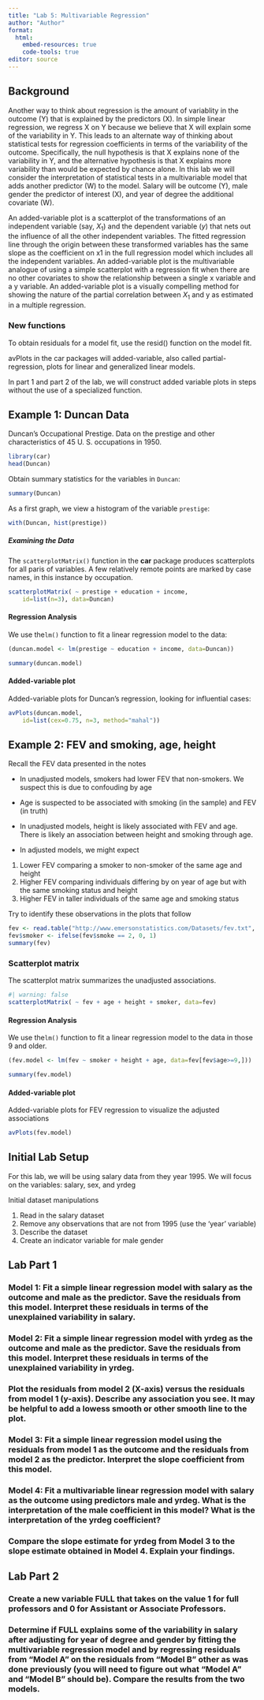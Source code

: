 ```yaml
---
title: "Lab 5: Multivariable Regression"
author: "Author"
format:
  html:
    embed-resources: true
    code-tools: true
editor: source
---
```




## Background

Another way to think about regression is the amount of variablity in the outcome (Y) that is explained by the predictors (X).  In simple linear regression, we regress X on Y because we believe that X will explain some of the variability in Y.  This leads to an alternate way of thinking about statistical tests for regression coefficients in terms of the variability of the outcome.  Specifically, the null hypothesis is that X explains none of the variability in Y, and the alternative hypothesis is that X explains more variability than would be expected by chance alone.  In this lab we will consider the interpretation of statistical tests in a multivariable model that adds another predictor (W) to the model.  Salary will be outcome (Y), male gender the predictor of interest (X), and year of degree the additional covariate (W).


An added-variable plot is a scatterplot of the transformations of an independent variable (say, $X_1$) and the dependent variable ($y$) that nets out the influence of all the other independent variables. The fitted regression line through the origin between these transformed variables has the same slope as the coefficient on x1 in the full regression model which includes all the independent variables. An added-variable plot is the multivariable analogue of using a simple scatterplot with a regression fit when there are no other covariates to show the relationship between a single x variable and a y variable. An added-variable plot is a visually compelling method for showing the nature of the partial correlation between $X_1$ and y as estimated
in a multiple regression.


### New functions

To obtain residuals for a model fit, use the resid() function on the model fit.

avPlots in the car packages will added-variable, also called partial-regression, plots for linear and generalized linear models.

In part 1 and part 2 of the lab, we will construct added variable plots in steps without the use of a specialized function.


## Example 1: Duncan Data

Duncan's Occupational Prestige. Data on the prestige and other characteristics of 45 U. S. occupations in 1950.

```r
library(car)
head(Duncan)
```


Obtain summary statistics for the variables in `Duncan`:
```r
summary(Duncan)
```

As a first graph, we view a histogram of the variable `prestige`:
```r
with(Duncan, hist(prestige))
```


#####  Examining the Data

The `scatterplotMatrix()` function in the **car** package produces scatterplots for all paris of variables.  A few relatively remote points are marked by case names, in this instance by occupation.
```r
scatterplotMatrix( ~ prestige + education + income, 
    id=list(n=3), data=Duncan)
```

#### Regression Analysis

We use the`lm()` function to fit a linear regression model to the data:
```r
(duncan.model <- lm(prestige ~ education + income, data=Duncan))
```

```r
summary(duncan.model)
```

#### Added-variable plot


Added-variable plots for Duncan's regression, looking for influential cases:

```r
avPlots(duncan.model, 
    id=list(cex=0.75, n=3, method="mahal"))
```


## Example 2: FEV and smoking, age, height

Recall the FEV data presented in the notes

* In unadjusted models, smokers had lower FEV that non-smokers.  We suspect this is due to confouding by age
* Age is suspected to be associated with smoking (in the sample) and FEV (in truth)
* In unadjusted models, height is likely associated with FEV and age.  There is likely an association between height and smoking through age.

* In adjusted models, we might expect

1. Lower FEV comparing a smoker to non-smoker of the same age and height
2. Higher FEV comparing individuals differing by on year of age but with the same smoking status and height
3. Higher FEV in taller individuals of the same age and smoking status

Try to identify these observations in the plots that follow



```r
fev <- read.table("http://www.emersonstatistics.com/Datasets/fev.txt", header = TRUE)
fev$smoker <- ifelse(fev$smoke == 2, 0, 1)
summary(fev)
```

### Scatterplot matrix

The scatterplot matrix summarizes the unadjusted associations.  

```r
#| warning: false
scatterplotMatrix( ~ fev + age + height + smoker, data=fev)
```


#### Regression Analysis

We use the`lm()` function to fit a linear regression model to the data in those 9 and older.
```r
(fev.model <- lm(fev ~ smoker + height + age, data=fev[fev$age>=9,]))
```

```r
summary(fev.model)
```

#### Added-variable plot


Added-variable plots for FEV regression to visualize the adjusted associations

```r
avPlots(fev.model)
```


## Initial Lab Setup

For this lab, we will be using salary data from they year 1995.  We will focus on the variables: salary, sex, and yrdeg

Initial dataset manipulations

1. Read in the salary dataset
2. Remove any observations that are not from 1995 (use the 'year' variable)
3. Describe the dataset
4. Create an indicator variable for male gender


## Lab Part 1

### Model 1: Fit a simple linear regression model with salary as the outcome and male as the predictor.  Save the residuals from this model.  Interpret these residuals in terms of the unexplained variability in salary.

### Model 2: Fit a simple linear regression model with yrdeg as the outcome and male as the predictor.  Save the residuals from this model.  Interpret these residuals in terms of the unexplained variability in yrdeg.

### Plot the residuals from model 2 (X-axis) versus the residuals from model 1 (y-axis).  Describe any association you see.  It may be helpful to add a lowess smooth or other smooth line to the plot.

### Model 3: Fit a simple linear regression model using the residuals from model 1 as the outcome and the residuals from model 2 as the predictor.  Interpret the slope coefficient from this model.

### Model 4: Fit a multivariable linear regression model with salary as the outcome using predictors male and yrdeg.  What is the interpretation of the male coefficient in this model?  What is the interpretation of the yrdeg coefficient?

### Compare the slope estimate for yrdeg from Model 3 to the slope estimate obtained in Model 4.  Explain your findings.


## Lab Part 2

### Create a new variable FULL that takes on the value 1 for full professors and 0 for Assistant or Associate Professors.

### Determine if FULL explains some of the variability in salary after adjusting for year of degree and gender by fitting the multivariable regression model and by regressing residuals from “Model A” on the residuals from “Model B” other as was done previously (you will need to figure out what “Model A” and “Model B” should be).  Compare the results from the two models.

